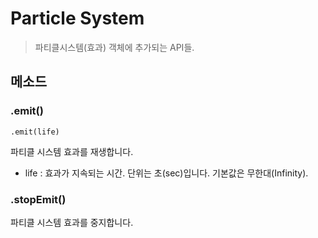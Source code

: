 # Particle System

> 파티클시스템(효과) 객체에 추가되는 API들.

## 메소드

### .emit()

`.emit(life) `

파티클 시스템 효과를 재생합니다.

- life : 효과가 지속되는 시간. 단위는 초(sec)입니다. 기본값은 무한대(Infinity).

### .stopEmit()

파티클 시스템 효과를 중지합니다.
